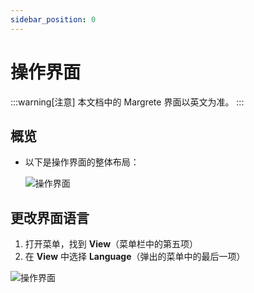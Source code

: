 ```yaml
---
sidebar_position: 0
---
```




# 操作界面

:::warning[注意]
    本文档中的 Margrete 界面以英文为准。
:::

## 概览

- 以下是操作界面的整体布局：

  <Image src="/img/docs/screen-desc.png" alt="操作界面" />

## 更改界面语言

1. 打开菜单，找到 **View**（菜单栏中的第五项）
2. 在 **View** 中选择 **Language**（弹出的菜单中的最后一项）

  <Image src="/img/docs/margrate-language.png" alt="操作界面" />